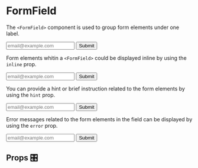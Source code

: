 
<Meta title="Components/FormField" component={FormField} />

# FormField

The `<FormField>` component is used to group form elements under one label.

<Preview>
  <Story name="default">
    <div style={{ width: 320 }}>
      <Card>
        <FormField label="Email" fullWidth>
          <Input placeholder="email@example.com" />
        </FormField>
        <FormRow>
          <Button>Submit</Button>
        </FormRow>
      </Card>
    </div>
  </Story>
</Preview>

Form elements whitin a `<FormField>` could be displayed inline by using the `inline` prop.

<Preview>
  <Story name="inline">
    <div style={{ width: 320 }}>
      <Card>
        <FormField label="Email" inline>
          <Input placeholder="email@example.com" />
        </FormField>
        <FormRow>
          <Button>Submit</Button>
        </FormRow>
      </Card>
    </div>
  </Story>
</Preview>

You can provide a hint or brief instruction related to the form elements by using the `hint` prop.

<Preview>
  <Story name="hint">
    <div style={{ width: 320 }}>
      <Card>
        <FormField
          fullWidth
          hint="Use your email address; we'll use your email address to send you approximately 161.3 emails per day."
          label="Email"
        >
          <Input placeholder="email@example.com" />
        </FormField>
        <FormRow>
          <Button>Submit</Button>
        </FormRow>
      </Card>
    </div>
  </Story>
</Preview>

Error messages related to the form elements in the field can be displayed by using the `error` prop.

<Preview>
  <Story name="hint">
    <div style={{ width: 320 }}>
      <Card>
        <FormField
          error="There was an error, please try again."
          fullWidth
          hint="We'll use your email to identify you."
          label="Email"
        >
          <Input placeholder="email@example.com" />
        </FormField>
        <FormRow>
          <Button>Submit</Button>
        </FormRow>
      </Card>
    </div>  
  </Story>
</Preview>


## Props 🎛️

<Props of={FormField} />

